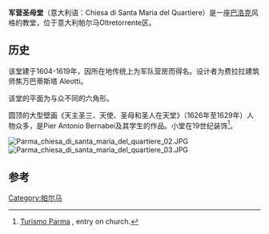 {{Infobox religious building
|building_name         = 军营圣母堂
|image                 = Parma chiesa di santa maria del quartiere 01.JPG
|image_size            = 200px
|location              = 意大利帕尔马
|religious_affiliation = [[天主教|天主教]]
|consecration_year     = 1619
|architect             = 焦万巴蒂斯塔Aleotti
|architecture_style    = 巴洛克
|groundbreaking        = 1604
}}
'''军营圣母堂'''（意大利语：Chiesa di Santa Maria del Quartiere）是一座[[巴洛克|巴洛克]]风格的教堂，位于意大利帕尔马Oltretorrente区。

==历史==
该堂建于1604-1619年，因所在地传统上为军队营房而得名。设计者为费拉拉建筑师焦万巴蒂斯塔 Aleotti。

该堂的平面为与众不同的六角形。

圆顶的大型壁画《天主圣三、天使、圣母和圣人在天堂》（1626年至1629年）人物众多，是Pier Antonio Bernabei及其学生的作品。小堂在19世纪装饰<ref>[http://turismo.parma.it/page.asp?IDCategoria=260&IDSezione=1094&ID=34586 Turismo Parma] {{Wayback|url=http://turismo.parma.it/page.asp?IDCategoria=260&IDSezione=1094&ID=34586 |date=20140525232248 }}, entry on church.</ref>。

[[Image:Parma_chiesa_di_santa_maria_del_quartiere_02.JPG|thumb]]
[[Image:Parma_chiesa_di_santa_maria_del_quartiere_03.JPG|thumb]]

==参考==
{{reflist}}
{{coord|44|48|4.24|N|10|18|58.95|E|type:landmark_source:kolossus-itwiki|display=title}}
[[Category:帕尔马|Category:帕尔马]]